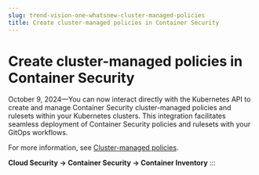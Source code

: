 ```yaml
---
slug: trend-vision-one-whatsnew-cluster-managed-policies
title: Create cluster-managed policies in Container Security
---
```

# Create cluster-managed policies in Container Security

October 9, 2024—You can now interact directly with the Kubernetes API to create and manage Container Security cluster-managed policies and rulesets within your Kubernetes clusters. This integration facilitates seamless deployment of Container Security policies and rulesets with your GitOps workflows.

For more information, see [Cluster-managed policies](cluster-managed-policies.mdx).

**Cloud Security → Container Security → Container Inventory**
:::
